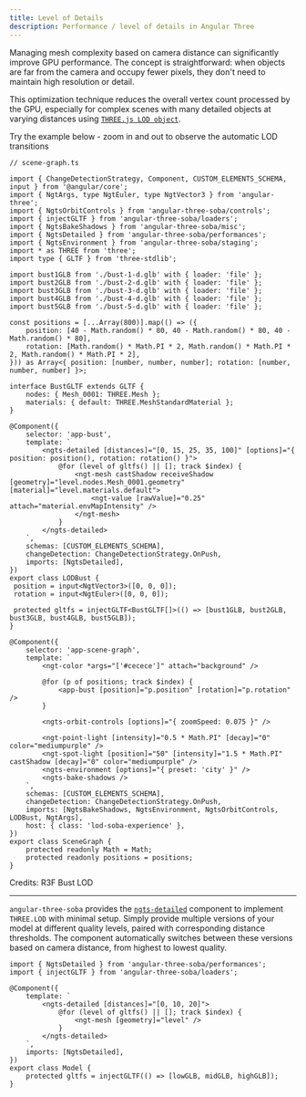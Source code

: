 ```yaml
---
title: Level of Details
description: Performance / level of details in Angular Three
---
```



Managing mesh complexity based on camera distance can significantly improve GPU performance. The concept is straightforward: when objects are far from the camera and occupy fewer pixels, they don't need to maintain high resolution or detail.

This optimization technique reduces the overall vertex count processed by the GPU, especially for complex scenes with many detailed objects at varying distances using [`THREE.js LOD object`](https://threejs.org/docs/#api/en/objects/LOD).

Try the example below - zoom in and out to observe the automatic LOD transitions

```angular-ts
// scene-graph.ts

import { ChangeDetectionStrategy, Component, CUSTOM_ELEMENTS_SCHEMA, input } from '@angular/core';
import { NgtArgs, type NgtEuler, type NgtVector3 } from 'angular-three';
import { NgtsOrbitControls } from 'angular-three-soba/controls';
import { injectGLTF } from 'angular-three-soba/loaders';
import { NgtsBakeShadows } from 'angular-three-soba/misc';
import { NgtsDetailed } from 'angular-three-soba/performances';
import { NgtsEnvironment } from 'angular-three-soba/staging';
import * as THREE from 'three';
import type { GLTF } from 'three-stdlib';

import bust1GLB from './bust-1-d.glb' with { loader: 'file' };
import bust2GLB from './bust-2-d.glb' with { loader: 'file' };
import bust3GLB from './bust-3-d.glb' with { loader: 'file' };
import bust4GLB from './bust-4-d.glb' with { loader: 'file' };
import bust5GLB from './bust-5-d.glb' with { loader: 'file' };

const positions = [...Array(800)].map(() => ({
    position: [40 - Math.random() * 80, 40 - Math.random() * 80, 40 - Math.random() * 80],
    rotation: [Math.random() * Math.PI * 2, Math.random() * Math.PI * 2, Math.random() * Math.PI * 2],
})) as Array<{ position: [number, number, number]; rotation: [number, number, number] }>;

interface BustGLTF extends GLTF {
    nodes: { Mesh_0001: THREE.Mesh };
    materials: { default: THREE.MeshStandardMaterial };
}

@Component({
    selector: 'app-bust',
    template: `
        <ngts-detailed [distances]="[0, 15, 25, 35, 100]" [options]="{ position: position(), rotation: rotation() }">
            @for (level of gltfs() || []; track $index) {
                <ngt-mesh castShadow receiveShadow [geometry]="level.nodes.Mesh_0001.geometry" [material]="level.materials.default">
                    <ngt-value [rawValue]="0.25" attach="material.envMapIntensity" />
                </ngt-mesh>
            }
        </ngts-detailed>
    `,
    schemas: [CUSTOM_ELEMENTS_SCHEMA],
    changeDetection: ChangeDetectionStrategy.OnPush,
    imports: [NgtsDetailed],
})
export class LODBust {
 position = input<NgtVector3>([0, 0, 0]);
 rotation = input<NgtEuler>([0, 0, 0]);

 protected gltfs = injectGLTF<BustGLTF[]>(() => [bust1GLB, bust2GLB, bust3GLB, bust4GLB, bust5GLB]);
}

@Component({
    selector: 'app-scene-graph',
    template: `
        <ngt-color *args="['#cecece']" attach="background" />

        @for (p of positions; track $index) {
            <app-bust [position]="p.position" [rotation]="p.rotation" />
        }

        <ngts-orbit-controls [options]="{ zoomSpeed: 0.075 }" />

        <ngt-point-light [intensity]="0.5 * Math.PI" [decay]="0" color="mediumpurple" />
        <ngt-spot-light [position]="50" [intensity]="1.5 * Math.PI" castShadow [decay]="0" color="mediumpurple" />
        <ngts-environment [options]="{ preset: 'city' }" />
        <ngts-bake-shadows />
    `,
    schemas: [CUSTOM_ELEMENTS_SCHEMA],
    changeDetection: ChangeDetectionStrategy.OnPush,
    imports: [NgtsBakeShadows, NgtsEnvironment, NgtsOrbitControls, LODBust, NgtArgs],
    host: { class: 'lod-soba-experience' },
})
export class SceneGraph {
    protected readonly Math = Math;
    protected readonly positions = positions;
}
```

<div class="h-[600px] w-full rounded border border-dashed border-accent-600 dark:border-accent-200">
 <LODDemo client:only />
</div>
<Credit link="https://codesandbox.io/s/12nmp">Credits: R3F Bust LOD</Credit>

---

`angular-three-soba` provides the [`ngts-detailed`](/reference/soba/performances/detailed) component to implement `THREE.LOD` with minimal setup. Simply provide multiple versions of your model at different quality levels, paired with corresponding distance thresholds. The component automatically switches between these versions based on camera distance, from highest to lowest quality.

```angular-ts
import { NgtsDetailed } from 'angular-three-soba/performances';
import { injectGLTF } from 'angular-three-soba/loaders';

@Component({
    template: `
        <ngts-detailed [distances]="[0, 10, 20]">
            @for (level of gltfs() || []; track $index) {
                <ngt-mesh [geometry]="level" />
            }
        </ngts-detailed>
    `,
    imports: [NgtsDetailed],
})
export class Model {
    protected gltfs = injectGLTF(() => [lowGLB, midGLB, highGLB]);
}
```
